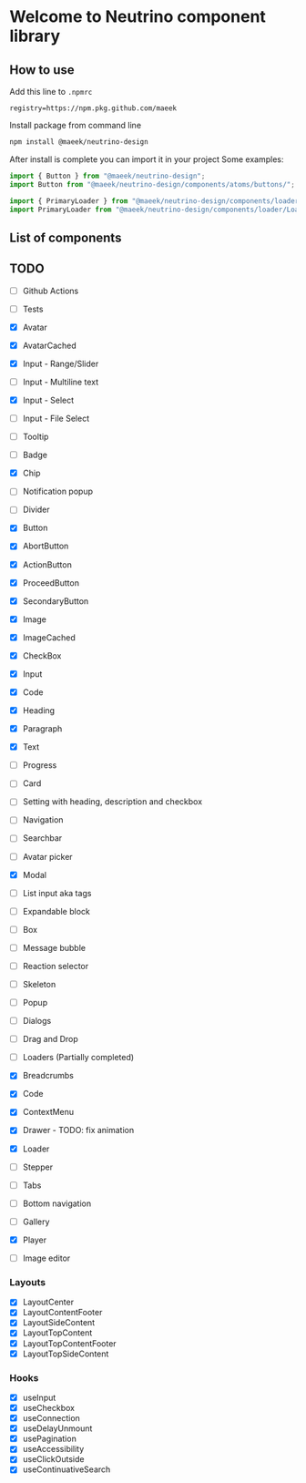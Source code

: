 
<Meta title="Neutrino Design/Introduction" />

<style>{`

`}</style>

# Welcome to Neutrino component library

## How to use

Add this line to `.npmrc`

```shell
registry=https://npm.pkg.github.com/maeek
```

Install package from command line

```bash
npm install @maeek/neutrino-design
```

After install is complete you can import it in your project
Some examples:

```javascript
import { Button } from "@maeek/neutrino-design";
import Button from "@maeek/neutrino-design/components/atoms/buttons/";

import { PrimaryLoader } from "@maeek/neutrino-design/components/loader/";
import PrimaryLoader from "@maeek/neutrino-design/components/loader/Loader";
```

## List of components

## TODO

- [ ] Github Actions
- [ ] Tests

- [x] Avatar
- [x] AvatarCached
- [x] Input - Range/Slider
- [ ] Input - Multiline text
- [x] Input - Select
- [ ] Input - File Select
- [ ] Tooltip
- [ ] Badge
- [x] Chip
- [ ] Notification popup
- [ ] Divider
- [x] Button
- [x] AbortButton
- [x] ActionButton
- [x] ProceedButton
- [x] SecondaryButton
- [x] Image
- [x] ImageCached
- [x] CheckBox
- [x] Input
- [x] Code
- [x] Heading
- [x] Paragraph
- [x] Text
- [ ] Progress
- [ ] Card
- [ ] Setting with heading, description and checkbox
- [ ] Navigation
- [ ] Searchbar
- [ ] Avatar picker
- [x] Modal
- [ ] List input aka tags
- [ ] Expandable block
- [ ] Box
- [ ] Message bubble
- [ ] Reaction selector
- [ ] Skeleton
- [ ] Popup
- [ ] Dialogs
- [ ] Drag and Drop
- [ ] Loaders (Partially completed)
- [x] Breadcrumbs
- [x] Code
- [x] ContextMenu
- [x] Drawer - TODO: fix animation
- [x] Loader
- [ ] Stepper
- [ ] Tabs
- [ ] Bottom navigation
- [ ] Gallery
- [x] Player
- [ ] Image editor

### Layouts

- [x] LayoutCenter
- [x] LayoutContentFooter
- [x] LayoutSideContent
- [x] LayoutTopContent
- [x] LayoutTopContentFooter
- [x] LayoutTopSideContent

### Hooks

- [x] useInput
- [x] useCheckbox
- [x] useConnection
- [x] useDelayUnmount
- [x] usePagination
- [x] useAccessibility
- [x] useClickOutside
- [x] useContinuativeSearch
